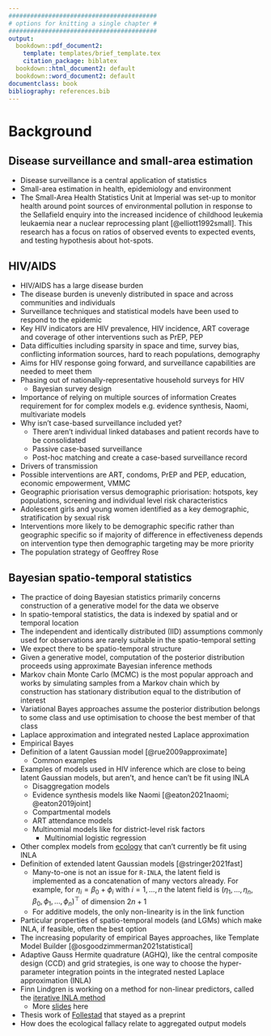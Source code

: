 ```yaml
---
#########################################
# options for knitting a single chapter #
#########################################
output:
  bookdown::pdf_document2:
    template: templates/brief_template.tex
    citation_package: biblatex
  bookdown::html_document2: default
  bookdown::word_document2: default
documentclass: book
bibliography: references.bib
---
```


# Background {-}
\adjustmtc
\markboth{Background}{}
<!-- For PDF output, include these two LaTeX commands after unnumbered chapter headings, otherwise the mini table of contents and the running header will show the previous chapter -->

## Disease surveillance and small-area estimation

* Disease surveillance is a central application of statistics
* Small-area estimation in health, epidemiology and environment
* The Small-Area Health Statistics Unit at Imperial was set-up to monitor health around point sources of environmental pollution in response to the Sellafield enquiry into the increased incidence of childhood leukemia leukaemia near a nuclear reprocessing plant [@elliott1992small]. This research has a focus on ratios of observed events to expected events, and testing hypothesis about hot-spots.

## HIV/AIDS

* HIV/AIDS has a large disease burden
* The disease burden is unevenly distributed in space and across communities and individuals
* Surveillance techniques and statistical models have been used to respond to the epidemic
* Key HIV indicators are HIV prevalence, HIV incidence, ART coverage and coverage of other interventions such as PrEP, PEP
* Data difficulties including sparsity in space and time, survey bias, conflicting information sources, hard to reach populations, demography
* Aims for HIV response going forward, and surveillance capabilities are needed to meet them
* Phasing out of nationally-representative household surveys for HIV
  * Bayesian survey design
* Importance of relying on multiple sources of information
  Creates requirement for for complex models e.g. evidence synthesis, Naomi, multivariate models
* Why isn't case-based surveillance included yet?
  * There aren't individual linked databases and patient records have to be consolidated
  * Passive case-based surveillance
  * Post-hoc matching and create a case-based surveillance record
* Drivers of transmission
* Possible interventions are ART, condoms, PrEP and PEP, education, economic empowerment, VMMC
* Geographic priorisation versus demographic priorisation: hotspots, key populations, screening and individual level risk characteristics
* Adolescent girls and young women identified as a key demographic, stratification by sexual risk
* Interventions more likely to be demographic specific rather than geographic specific so if majority of difference in effectiveness depends on intervention type then demographic targeting may be more priority
* The population strategy of Geoffrey Rose 

## Bayesian spatio-temporal statistics

* The practice of doing Bayesian statistics primarily concerns construction of a generative model for the data we observe
* In spatio-temporal statistics, the data is indexed by spatial and or temporal location
* The independent and identically distributed (IID) assumptions commonly used for observations are rarely suitable in the spatio-temporal setting
* We expect there to be spatio-temporal structure
* Given a generative model, computation of the posterior distribution proceeds using approximate Bayesian inference methods
* Markov chain Monte Carlo (MCMC) is the most popular approach and works by simulating samples from a Markov chain which by construction has stationary distribution equal to the distribution of interest
* Variational Bayes approaches assume the posterior distribution belongs to some class and use optimisation to choose the best member of that class
* Laplace approximation and integrated nested Laplace approximation
* Empirical Bayes
* Definition of a latent Gaussian model [@rue2009approximate]
\begin{alignat}{2}
&\text{(Observations)}     &        y_i &\sim p(y_i \, | \, x_i, \btheta), \quad i = 1, \ldots, n, \label{eq:data} \\
&\text{(Latent field)}     &        \x &\sim \mathcal{N}(\x \, | \, \mathbf{0}, \mathbf{Q}(\btheta)^{-1}), \label{eq:process} \\
&\text{(Parameters)}       & \qquad \btheta &\sim p(\btheta), \label{eq:parameters}
\end{alignat}
  * Common examples
* Examples of models used in HIV inference which are close to being latent Gaussian models, but aren't, and hence can't be fit using INLA
  * Disaggregation models
  * Evidence synthesis models like Naomi [@eaton2021naomi; @eaton2019joint]
  * Compartmental models
  * ART attendance models
  * Multinomial models like for district-level risk factors
    * Multinomial logistic regression
* Other complex models from [ecology](https://www.bioss.ac.uk/rsse/2013/September2013slides-Illian.pdf) that can't currently be fit using INLA
* Definition of extended latent Gaussian models [@stringer2021fast]
  * Many-to-one is not an issue for `R-INLA`, the latent field is implemented as a concatenation of many vectors already. For example, for $\eta_i = \beta_0 + \phi_i$ with $i = 1, \ldots, n$ the latent field is $(\eta_1, \ldots, \eta_n, \beta_0, \phi_1, \ldots, \phi_n)^\top$ of dimension $2n + 1$
  * For additive models, the only non-linearity is in the link function
* Particular properties of spatio-temporal models (and LGMs) which make INLA, if feasible, often the best option
* The increasing popularity of empirical Bayes approaches, like Template Model Builder [@osgoodzimmerman2021statistical]
* Adaptive Gauss Hermite quadrature (AGHQ), like the central composite design (CCD) and grid strategies, is one way to choose the hyper-parameter integration points in the integrated nested Laplace approximation (INLA)
* Finn Lindgren is working on a method for non-linear predictors, called the [iterative INLA method](https://github.com/inlabru-org/inlabru/blob/55896f10d563c14e34cab577b29b733aac051f86/vignettes/method.Rmd)
  * More [slides](https://informatique-mia.inrae.fr/reseau-resste/sites/default/files/2020-09/slides-Lindgren_Avignon2018.pdf) here
* Thesis work of [Follestad](https://cds.cern.ch/record/639625/files/sis-2003-305.pdf) that stayed as a preprint
* How does the ecological fallacy relate to aggregated output models